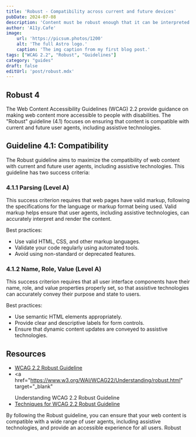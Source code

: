 ```yaml
---
title: 'Robust - Compatibility across current and future devices'
pubDate: 2024-07-08
description: 'Content must be robust enough that it can be interpreted by a wide variety of user agents, including assistive technologies.'
author: 'A11y.Cafe'
image:
    url: 'https://picsum.photos/1200'
    alt: 'The full Astro logo.'
    caption: 'The img caption from my first blog post.'
tags: ["WCAG 2.2", "Robust", "Guidelines"]
category: "guides"
draft: false
editUrl: 'post/robust.mdx'
---
```


## Robust 4

The Web Content Accessibility Guidelines (WCAG) 2.2 provide guidance on making
web content more accessible to people with disabilities. The "Robust" guideline
(4.1) focuses on ensuring that content is compatible with current and future
user agents, including assistive technologies.

## Guideline 4.1: Compatibility

The Robust guideline aims to maximize the compatibility of web content with
current and future user agents, including assistive technologies. This guideline
has two success criteria:

### 4.1.1 Parsing (Level A)

This success criterion requires that web pages have valid markup, following the
specifications for the language or markup format being used. Valid markup helps
ensure that user agents, including assistive technologies, can accurately
interpret and render the content.

Best practices:

- Use valid HTML, CSS, and other markup languages.
- Validate your code regularly using automated tools.
- Avoid using non-standard or deprecated features.

### 4.1.2 Name, Role, Value (Level A)

This success criterion requires that all user interface components have their
name, role, and value properties properly set, so that assistive technologies
can accurately convey their purpose and state to users.

Best practices:

- Use semantic HTML elements appropriately.
- Provide clear and descriptive labels for form controls.
- Ensure that dynamic content updates are conveyed to assistive technologies.

## Resources
- <a href="https://www.w3.org/TR/WCAG22/#robust" target="_blank">
    WCAG 2.2 Robust Guideline
  </a>
- <a
    href="https://www.w3.org/WAI/WCAG22/Understanding/robust.html"
    target="_blank"
  >
    Understanding WCAG 2.2 Robust Guideline
  </a>
- <a href="https://www.w3.org/WAI/WCAG22/Techniques/robust/" target="_blank">
    Techniques for WCAG 2.2 Robust Guideline
  </a>


By following the Robust guideline, you can ensure that your web content is
compatible with a wide range of user agents, including assistive technologies,
and provide an accessible experience for all users. Robust
